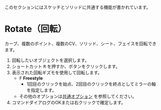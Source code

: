 
<Callout emoji="">このセクションにはスケッチとソリッドに共通する機能が書かれています。</Callout>

# Rotate（回転）

<Reference shortcut="R" command="Rotate" button="コマンドバー左" />

カーブ、複数のポイント、複数のCV、ソリッド、シート、フェイスを回転できます。

1. 回転したいオブジェクトを選択します。
2. ショートカット <kbd>R</kbd> を押すか、ボタンをクリックします。
3. 表示された回転ギズモを使用して回転します。
   - <kbd>F</kbd> **Freestyle**
      - 1回目のクリックを始点、2回目のクリックを終点としてミラーの軸を指定します。
    - その他のオプションは[共通オプション](common-options) を参照してください。
4. コマンドダイアログのOKまたは右クリックで確定します。

